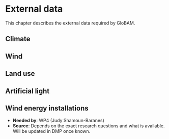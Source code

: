 # External data

This chapter describes the external data required by GloBAM.

## Climate

## Wind

## Land use

## Artificial light

## Wind energy installations

* **Needed by**: WP4 (Judy Shamoun-Baranes)
* **Source**: Depends on the exact research questions and what is available. Will be updated in DMP once known.
